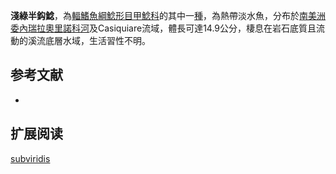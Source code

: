 {{Speciesbox
| name = 淺綠半鈎鯰
| image = 
| image_width = 250px
| image_caption = 
| status = NE
| status_system = IUCN3.1
| genus = Hemiancistrus
| species = subviridis
| authority = [[Werneke,_Sabaj_Pérez,_Lujan_&_Armbruster|Werneke, Sabaj Pérez, Lujan & Armbruster]], 2005
| synonyms = 
}} 
'''淺綠半鈎鯰'''，為[[輻鰭魚綱|輻鰭魚綱]][[鯰形目|鯰形目]][[甲鯰科|甲鯰科]]的其中一[[種|種]]，為熱帶淡水魚，分布於[[南美洲|南美洲]][[委內瑞拉|委內瑞拉]][[奧里諾科河|奧里諾科河]]及Casiquiare流域，體長可達14.9公分，棲息在岩石底質且流動的溪流底層水域，生活習性不明。

==参考文献==
*{{FishBase_species|genus=Hemiancistrus|species=subviridis|year=2014|month=11}}

== 扩展阅读 ==
{{refbegin}}
{{wikispecies-inline|Hemiancistrus subviridis|淺綠半鈎鯰}}
{{refend}}
{{Taxonbar|from=Q5561051}}

[[Category:半鈎鯰屬|subviridis]]